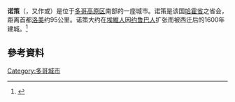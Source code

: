 {{Infobox settlement
|official_name          = 诺策
|native_name            = Notsé
|pushpin_map            = Togo
|pushpin_label_position =bottom
|pushpin_map_caption    = 诺策在多哥的位置
|subdivision_type       = 國家
|subdivision_name       = [[File:Flag_of_Togo.svg|25px]] [[多哥|多哥]]
|subdivision_type1      = [[多哥行政區劃|大經濟區]]
|subdivision_name1      = [[高原区_(多哥)|高原区]]
|coordinates            = {{coord|6|57|N|1|10|E|region:TG|display=inline}}
}}
'''诺策'''（{{lang-fr|Notsé}}，又作{{lang|fr|Notsie}}或{{lang|fr|Nuatja}}）是位于[[多哥|多哥]][[高原区_(多哥)|高原区]]南部的一座城市。诺策是该国[[哈霍省|哈霍省]]之省会，距离首都[[洛美|洛美]]约95公里。诺策大约在[[埃維人|埃維人]]因[[约鲁巴人|约鲁巴人]]扩张而被西迁后的1600年建城。<ref name=lawrance2007>{{cite book|first=Benjamin Nicholas|last=Lawrance|year=2007|page=27|title=Locality, mobility, and "nation": periurban colonialism in Togo's Eweland, 1900-1960|volume=31|series=Rochester studies in African history and the diaspora|publisher=University Rochester Press|isbn=1-58046-264-2}}</ref>

==參考資料==
{{reflist}}
{{DEFAULTSORT:Notse}}
{{Togo-geo-stub}}
[[Category:多哥城市|Category:多哥城市]]